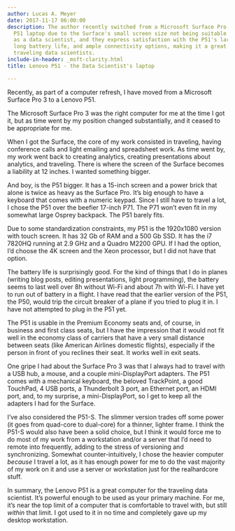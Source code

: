 ```yaml
---
author: Lucas A. Meyer
date: 2017-11-17 06:00:00
description: The author recently switched from a Microsoft Surface Pro 3 to a Lenovo
  P51 laptop due to the Surface's small screen size not being suitable for their work
  as a data scientist, and they express satisfaction with the P51's larger screen,
  long battery life, and ample connectivity options, making it a great choice for
  traveling data scientists.
include-in-header: _msft-clarity.html
title: Lenovo P51 - the Data Scientist's laptop

---
```


Recently, as part of a computer refresh, I have moved from a Microsoft Surface Pro 3 to a Lenovo P51. 

The Microsoft Surface Pro 3 was the right computer for me at the time I got it, but as time went by my position changed substantially, and it ceased to be appropriate for me.

When I got the Surface, the core of my work consisted in traveling, having conference calls and light emailing and spreadsheet work. As time went by, my work went back to creating analytics, creating presentations about analytics, and traveling. There is where the screen of the Surface becomes a liability at 12 inches. I wanted something bigger.

And boy, is the P51 bigger. It has a 15-inch screen and a power brick that alone is twice as heavy as the Surface Pro. It's big enough to have a keyboard that comes with a numeric keypad. Since I still have to travel a lot, I chose the P51 over the beefier 17-inch P71. The P71 won't even fit in my somewhat large Osprey backpack. The P51 barely fits.

Due to some standardization constraints, my P51 is the 1920x1080 version with touch screen. It has 32 Gb of RAM and a 500 Gb SSD. It has the i7 7820HQ running at 2.9 GHz and a Quadro M2200 GPU. If I had the option, I'd choose the 4K screen and the Xeon processor, but I did not have that option. 

The battery life is surprisingly good. For the kind of things that I do in planes (writing blog posts, editing presentations, light programming), the battery seems to last well over 8h without Wi-Fi and about 7h with Wi-Fi. I have yet to run out of battery in a flight. I have read that the earlier version of the P51, the P50, would trip the circuit breaker of a plane if you tried to plug it in. I have not attempted to plug in the P51 yet.

The P51 is usable in the Premium Economy seats and, of course, in business and first class seats, but I have the impression that it would not fit well in the economy class of carriers that have a very small distance between seats (like American Airlines domestic flights), especially if the person in front of you reclines their seat. It works well in exit seats.

One gripe I had about the Surface Pro 3 was that I always had to travel with a USB hub, a mouse, and a couple mini-DisplayPort adapters. The P51 comes with a mechanical keyboard, the beloved TrackPoint, a good TouchPad, 4 USB ports, a Thunderbolt 3 port, an Ethernet port, an HDMI port, and, to my surprise, a mini-DisplayPort, so I get to keep all the adapters I had for the Surface. 

I've also considered the P51-S. The slimmer version trades off some power (it goes from quad-core to dual-core) for a thinner, lighter frame. I think the P51-S would also have been a solid choice, but I think it would force me to do most of my work from a workstation and/or a server that I'd need to remote into frequently, adding to the stress of versioning and synchronizing. Somewhat counter-intuitively, I chose the heavier computer _because_ I travel a lot, as it has enough power for me to do the vast majority of my work on it and use a server or workstation just for the realhardcore stuff. 

In summary, the Lenovo P51 is a great computer for the traveling data scientist. It's powerful enough to be used as your primary machine. For me, it's near the top limit of a computer that is comfortable to travel with, but still _within_ that limit. I got used to it in no time and completely gave up my desktop workstation.
